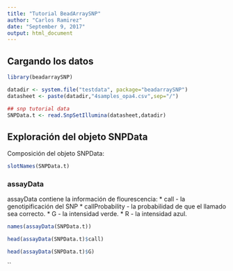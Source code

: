 ```yaml
---
title: "Tutorial BeadArraySNP"
author: "Carlos Ramirez"
date: "September 9, 2017"
output: html_document
---
```


## Cargando los datos

```r
library(beadarraySNP)

datadir <- system.file("testdata", package="beadarraySNP")
datasheet <- paste(datadir,"4samples_opa4.csv",sep="/")

## snp tutorial data
SNPData.t <- read.SnpSetIllumina(datasheet,datadir) 
```

## Exploración del objeto SNPData

Composición del objeto SNPData:

```r
slotNames(SNPData.t)
```

### assayData

assayData contiene la información de flourescencia:
* call - la genotipificación del SNP
* callProbability - la probabilidad de que el llamado sea correcto.
* G - la intensidad verde.
* R - la intensidad azul.

```r
names(assayData(SNPData.t))
```

```r
head(assayData(SNPData.t)$call)
```

```r
head(assayData(SNPData.t)$G)
```

``
